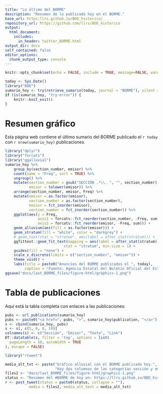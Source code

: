 ```yaml
---
title: "Lo último del BORME"
description: "Resumen de lo publicado hoy en el BORME."
base_url: https:llrs.github.io/BOE_historico/
repository_url: https://github.com/llrs/BOE_historico
output:
  html_document:
    includes:
      in_header: twitter_BORME.html
output_dir: docs
self_contained: false
editor_options: 
  chunk_output_type: console
---
```


```r
knitr::opts_chunk$set(echo = FALSE, include = TRUE, message=FALSE, warning=FALSE, error=FALSE)
```

```r
today <- Sys.Date()
library("BOE")
sumario_hoy <- try(retrieve_sumario(today, journal = "BORME"), silent = TRUE)
if (is(sumario_hoy, "try-error")) {
    knitr::knit_exit()
}
```

# Resumen gráfico

Esta página web contiene el último sumario del BORME publicado el `r today` con `r nrow(sumario_hoy)` publicaciones.

```r
library("dplyr")
library("forcats")
library("ggalluvial")
sumario_hoy %>% 
    group_by(section_number, emisor) %>% 
    count(name = "Freq", sort = TRUE) %>% 
    ungroup() %>% 
    mutate(section_number = gsub("SECCIÓN .*\\. ", "", section_number),
           emisor = tolower(emisor)) %>% 
    arrange(section_number, emisor, Freq) %>% 
    mutate(emisor = as.factor(emisor),
           section_number = as.factor(section_number),
           emisor = fct_inorder(emisor),
           section_number = fct_inorder(section_number)) %>% 
    ggplot(aes(y = Freq, 
               axis1 = forcats::fct_reorder(section_number, -Freq, sum), 
               axis2 = forcats::fct_reorder(emisor, -Freq, sum))) +
    geom_alluvium(aes(fill = as.factor(emisor))) +
    geom_stratum(fill = "white", color = "darkgrey") +
    # geom_text(stat = "stratum", aes(label = after_stat(stratum))) +
    ggfittext::geom_fit_text(mapping = aes(label = after_stat(stratum)), 
                           stat = "stratum", min.size = 1) +
    guides(fill = "none") +
    scale_x_discrete(limits = c("section_number", "emisor")) +
    theme_void() +
    labs(title = paste0("Anuncios del BORME publicados el ", today),
         caption = "Fuente: Agencia Estatal del Boletín Oficial del Estado\nAutor: @Lluis_Revilla")
ggsave("docs/last_BORME_files/figure-html/graphics-1.png")
```

# Tabla de publicaciones

Aquí está la tabla completa con enlaces a las publicaciones:

```r
pubs <- url_publications(sumario_hoy)
pubs <- paste0("<a href=", pubs, ">", sumario_hoy$publication, "</a>")
s <- cbind(sumario_hoy, pubs)
s <- s[, c(5, 6, 8, 10)]
colnames(s) <- c("Sección", "Emisor", "Texto", "Link")
DT::datatable(s, filter = 'top', options = list(
  pageLength = 10, autoWidth = TRUE
), escape = FALSE)

```

```r
library("rtweet")

media_alt_txt <- paste("Gráfico alluvial con el BORME publicado hoy.",
                       "Hay dos columnas de las categorías sección y emisor, ordenado por frequencia.")
files2 <- "docs/last_BORME_files/figure-html/graphics-1.png"
status <- "Resumen del #BORME de hoy en: https://llrs.github.io/BOE_historico/last_BORME.html"
r <- post_tweet(status = paste0(status, collapse = ""),
           media = files2, media_alt_text = media_alt_txt)
```

